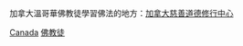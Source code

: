 [[Category:各國佛教徒|Canada]]
[[Category:各宗教加拿大人|佛教徒]]
加拿大溫哥華佛教徒學習佛法的地方：[https://ccmpcs.org/ 加拿大慈善道德修行中心]